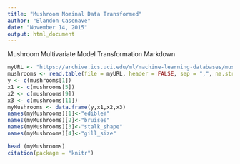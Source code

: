 ```yaml
---
title: "Mushroom Nominal Data Transformed"
author: "Blandon Casenave"
date: "November 14, 2015"
output: html_document
---
```


Mushroom Multivariate Model Transformation Markdown

```r
myURL <- "https://archive.ics.uci.edu/ml/machine-learning-databases/mushroom/agaricus-lepiota.data"
mushrooms <- read.table(file = myURL, header = FALSE, sep = ",", na.strings = "NA")
y <- c(mushrooms[1])
x1 <- c(mushrooms[5])
x2 <- c(mushrooms[9])
x3 <- c(mushrooms[11])
myMushrooms <- data.frame(y,x1,x2,x3)
names(myMushrooms)[1]<-"edibleY"
names(myMushrooms)[2]<-"bruises"
names(myMushrooms)[3]<-"stalk_shape"
names(myMushrooms)[4]<-"gill_size"

head (myMushrooms)
citation(package = "knitr")
```















